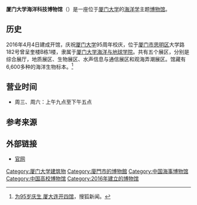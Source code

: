 '''厦门大学海洋科技博物馆'''（{{lang-en|Museum of Marine Science and Technology Xiamen University}}）是一座位于[[厦门大学|厦门大学]]的[[海洋学|海洋学]]主题[[博物馆|博物馆]]。

==历史==
2016年4月4日建成开馆，庆祝[[厦门大学|厦门大学]]95周年校庆，位于[[厦门市|厦门市]][[思明区|思明区]]大学路182号曾呈奎楼B栋1楼，隶属于[[厦门大学海洋与地球学院|厦门大学海洋与地球学院]]。共有五个展区，分别是综合展厅，地质展区、生物展区、水声信息与通信展区和观海弄潮展区。馆藏有6,600多种的海洋生物标本。<ref>[http://roll.sohu.com/20160405/n443322802.shtml 为95岁庆生 厦大连开四馆]，搜狐新闻。</ref>

==营业时间==
*周三、周六：上午九点至下午五点

==参考来源==
{{reflist}}

==外部链接==
*[http://coe.xmu.edu.cn/ContentShow.aspx?Id=KJBWG_1 官网] {{Wayback|url=http://coe.xmu.edu.cn/ContentShow.aspx?Id=KJBWG_1 |date=20200624162104 }}

{{厦门大学}}
{{Authority control}}
[[Category:厦门大学建筑物|Category:厦门大学建筑物]]
[[Category:廈門市的博物館|Category:廈門市的博物館]]
[[Category:中国海事博物馆|Category:中国海事博物馆]]
[[Category:中国高校博物馆|Category:中国高校博物馆]]
[[Category:2016年建立的博物馆|Category:2016年建立的博物馆]]